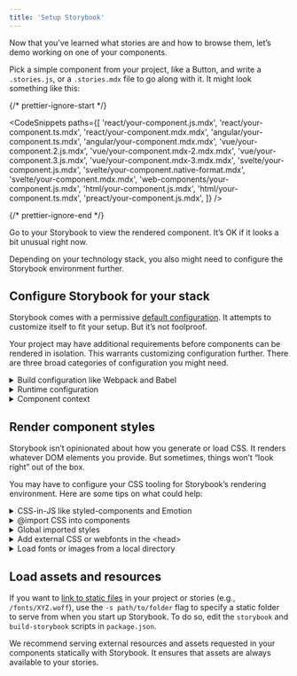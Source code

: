 ```yaml
---
title: 'Setup Storybook'
---
```


Now that you’ve learned what stories are and how to browse them, let’s demo working on one of your components.

Pick a simple component from your project, like a Button, and write a `.stories.js`, or a `.stories.mdx` file to go along with it. It might look something like this:

{/* prettier-ignore-start */}

<CodeSnippets
  paths={[
    'react/your-component.js.mdx',
    'react/your-component.ts.mdx',
    'react/your-component.mdx.mdx',
    'angular/your-component.ts.mdx',
    'angular/your-component.mdx.mdx',
    'vue/your-component.2.js.mdx',
    'vue/your-component.mdx-2.mdx.mdx',
    'vue/your-component.3.js.mdx',
    'vue/your-component.mdx-3.mdx.mdx',
    'svelte/your-component.js.mdx',
    'svelte/your-component.native-format.mdx',
    'svelte/your-component.mdx.mdx',
    'web-components/your-component.js.mdx',
    'html/your-component.js.mdx',
    'html/your-component.ts.mdx',
    'preact/your-component.js.mdx',
  ]}
/>

{/* prettier-ignore-end */}

Go to your Storybook to view the rendered component. It’s OK if it looks a bit unusual right now.

Depending on your technology stack, you also might need to configure the Storybook environment further.

## Configure Storybook for your stack

Storybook comes with a permissive [default configuration](../configure/overview.md). It attempts to customize itself to fit your setup. But it’s not foolproof.

Your project may have additional requirements before components can be rendered in isolation. This warrants customizing configuration further. There are three broad categories of configuration you might need.

<details>
<summary>Build configuration like Webpack and Babel</summary>

If you see errors on the CLI when you run the `yarn storybook` command, you likely need to make changes to Storybook’s build configuration. Here are some things to try:

- [Presets](../addons/addon-types.md) bundle common configurations for various technologies into Storybook. In particular, presets exist for Create React App, SCSS and Ant Design.
- Specify a custom [Babel configuration](../configure/babel.md#custom-babel-config) for Storybook. Storybook automatically tries to use your project’s config if it can.
- Adjust the [Webpack configuration](../builders/webpack.md) that Storybook uses. Try patching in your own configuration if needed.

</details>

<details>
<summary>Runtime configuration</summary>

If Storybook builds but you see an error immediately when connecting to it in the browser, in that case, chances are one of your input files is not compiling/transpiling correctly to be interpreted by the browser. Storybook supports modern browsers and IE11, but you may need to check the Babel and Webpack settings (see above) to ensure your component code works correctly.

</details>

<details id="component-context" name="component-context">
<summary>Component context</summary>

If a particular story has a problem rendering, often it means your component expects a specific environment is available to the component.

A common frontend pattern is for components to assume that they render in a specific “context” with parent components higher up the rendering hierarchy (for instance, theme providers).

Use [decorators](../writing-stories/decorators.md) to “wrap” every story in the necessary context providers. The [`.storybook/preview.js`](../configure/overview.md#configure-story-rendering) file allows you to customize how components render in Canvas, the preview iframe. See how you can wrap every component rendered in Storybook with [Styled Components](https://styled-components.com/) `ThemeProvider`, [Vue's Fontawesome](https://github.com/FortAwesome/vue-fontawesome), or with an Angular theme provider component in the example below.

{/* prettier-ignore-start */}

<CodeSnippets
  paths={[
    'react/storybook-preview-with-styled-components-decorator.js.mdx',
    'react/storybook-preview-with-styled-components-decorator.story-function.js.mdx',
    'vue/storybook-preview-with-library-decorator.2-library.js.mdx',
    'vue/storybook-preview-with-library-decorator.3-library.js.mdx',
    'vue/storybook-preview-with-hoc-component-decorator.2-component.js.mdx',
    'vue/storybook-preview-with-hoc-component-decorator.3-component.js.mdx',
    'vue/storybook-preview-with-mixin-decorator.2-mixin.js.mdx',
    'vue/storybook-preview-with-mixin-decorator.3-mixin.js.mdx',
    'angular/storybook-preview-with-styled-components-decorator.ts.mdx'
  ]}
/>

{/* prettier-ignore-end */}

</details>

## Render component styles

Storybook isn’t opinionated about how you generate or load CSS. It renders whatever DOM elements you provide. But sometimes, things won’t “look right” out of the box.

You may have to configure your CSS tooling for Storybook’s rendering environment. Here are some tips on what could help:

<details>
  <summary>CSS-in-JS like styled-components and Emotion</summary>

If you are using CSS-in-JS, chances are your styles are working because they’re generated in JavaScript and served alongside each component. Theme users may need to add a decorator to `.storybook/preview.js`, [see above](#component-context).

</details>

<details>
  <summary>@import CSS into components</summary>

Storybook allows you to import CSS files in your components directly. But in some cases you may need to [tweak its Webpack configuration](../builders/webpack.md#extendingstorybooks-webpack-config). Angular components require [a special import](../configure/styling-and-css.md#importing-css-files).

</details>

<details>
  <summary>Global imported styles</summary>

If you have global imported styles, create a file called [`.storybook/preview.js`](../configure/overview.md#configure-story-rendering) and import the styles there. They will be added by Storybook automatically for all stories.

</details>

<details>
  <summary>Add external CSS or webfonts in the &lt;head&gt;</summary>

Alternatively, if you want to inject a CSS link tag to the `<head>` directly (or some other resource like a webfont link), you can use [`.storybook/preview-head.html`](../configure/story-rendering.md#adding-to-&#60head&#62) to add arbitrary HTML.

</details>

<details>
  <summary>Load fonts or images from a local directory</summary>

If you're referencing fonts or images from a local directory, you'll need to configure the Storybook script to [serve the static files](../configure/images-and-assets.md).

</details>

## Load assets and resources

If you want to [link to static files](../configure/images-and-assets.md) in your project or stories (e.g., `/fonts/XYZ.woff`), use the `-s path/to/folder` flag to specify a static folder to serve from when you start up Storybook. To do so, edit the `storybook` and `build-storybook` scripts in `package.json`.

We recommend serving external resources and assets requested in your components statically with Storybook. It ensures that assets are always available to your stories.
